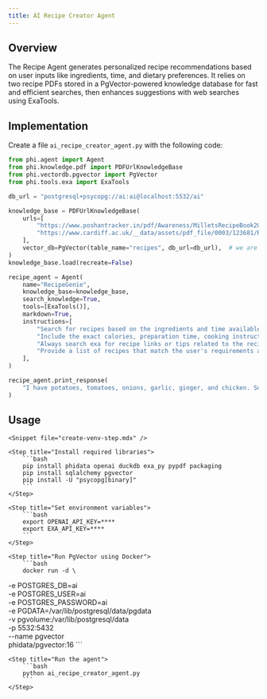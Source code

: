 ```yaml
---
title: AI Recipe Creator Agent
---
```


## Overview

The Recipe Agent generates personalized recipe recommendations based on user inputs like ingredients, time, and dietary preferences. It relies on two recipe PDFs stored in a PgVector-powered knowledge database for fast and efficient searches, then enhances suggestions with web searches using ExaTools.

## Implementation

Create a file `ai_recipe_creator_agent.py` with the following code:

```python ai_recipe_creator_agent.py
from phi.agent import Agent
from phi.knowledge.pdf import PDFUrlKnowledgeBase
from phi.vectordb.pgvector import PgVector
from phi.tools.exa import ExaTools

db_url = "postgresql+psycopg://ai:ai@localhost:5532/ai"

knowledge_base = PDFUrlKnowledgeBase(
    urls=[
        "https://www.poshantracker.in/pdf/Awareness/MilletsRecipeBook2023_Low%20Res_V5.pdf",
        "https://www.cardiff.ac.uk/__data/assets/pdf_file/0003/123681/Recipe-Book.pdf",
    ],
    vector_db=PgVector(table_name="recipes", db_url=db_url),  # we are using PgVector here, you can also use other vector dbs
)
knowledge_base.load(recreate=False)

recipe_agent = Agent(
    name="RecipeGenie",
    knowledge_base=knowledge_base,
    search_knowledge=True,
    tools=[ExaTools()],
    markdown=True,
    instructions=[
        "Search for recipes based on the ingredients and time available from the knowledge base.",
        "Include the exact calories, preparation time, cooking instructions, and highlight allergens for the recommended recipes.",
        "Always search exa for recipe links or tips related to the recipes apart from knowledge base.",
        "Provide a list of recipes that match the user's requirements and preferences.",
    ],
)

recipe_agent.print_response(
    "I have potatoes, tomatoes, onions, garlic, ginger, and chicken. Suggest me a quick recipe for dinner", stream=True
)
```

## Usage

<Steps>

    <Snippet file="create-venv-step.mdx" />

    <Step title="Install required libraries">
        ```bash
        pip install phidata openai duckdb exa_py pypdf packaging
        pip install sqlalchemy pgvector
        pip install -U "psycopg[binary]"
        ```
    </Step>

    <Step title="Set environment variables">
        ```bash
        export OPENAI_API_KEY=****
        export EXA_API_KEY=****
        ```
    </Step>

    <Step title="Run PgVector using Docker">
        ```bash
        docker run -d \
  -e POSTGRES_DB=ai \
  -e POSTGRES_USER=ai \
  -e POSTGRES_PASSWORD=ai \
  -e PGDATA=/var/lib/postgresql/data/pgdata \
  -v pgvolume:/var/lib/postgresql/data \
  -p 5532:5432 \
  --name pgvector \
  phidata/pgvector:16
        ```
    </Step>

    <Step title="Run the agent">
        ```bash
        python ai_recipe_creator_agent.py
        ```
    </Step>

</Steps>
